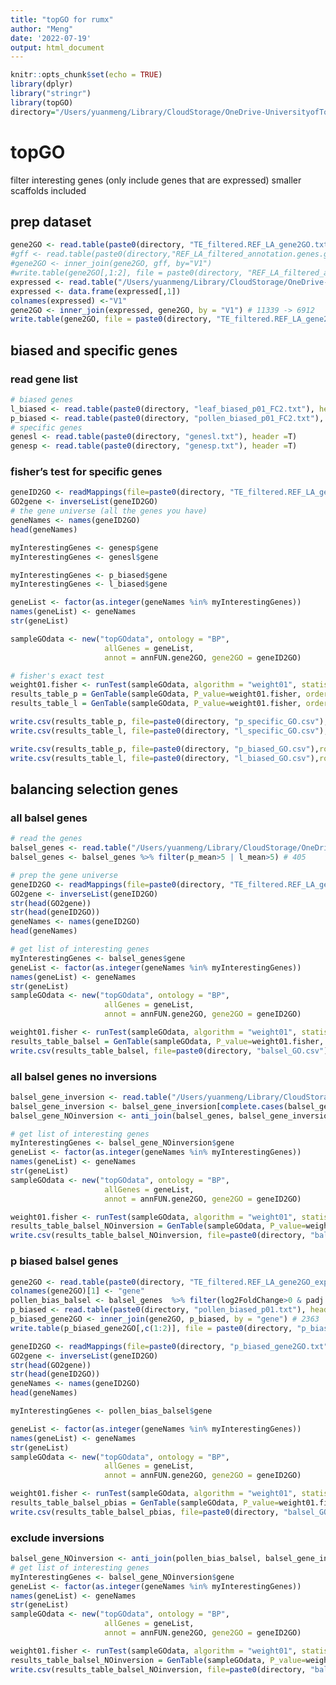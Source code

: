```yaml
---
title: "topGO for rumx"
author: "Meng"
date: '2022-07-19'
output: html_document
---
```



```r
knitr::opts_chunk$set(echo = TRUE)
library(dplyr)
library("stringr")
library(topGO)
directory="/Users/yuanmeng/Library/CloudStorage/OneDrive-UniversityofToronto/Manuscripts/rumex_haploid_sel/deseq2/"
```

# topGO
filter interesting genes (only include genes that are expressed)
smaller scaffolds included

## prep dataset
```r
gene2GO <- read.table(paste0(directory, "TE_filtered.REF_LA_gene2GO.txt"))
#gff <- read.table(paste0(directory,"REF_LA_filtered_annotation.genes.gff"))
#gene2GO <- inner_join(gene2GO, gff, by="V1")
#write.table(gene2GO[,1:2], file = paste0(directory, "REF_LA_filtered_annotation_gene2GO.txt"))
expressed <- read.table("/Users/yuanmeng/Library/CloudStorage/OneDrive-UniversityofToronto/Manuscripts/rumex_haploid_sel/deseq2/REF_LA_filtered_annotation.expressed_genes.gff", header = T)
expressed <- data.frame(expressed[,1])
colnames(expressed) <-"V1"
gene2GO <- inner_join(expressed, gene2GO, by = "V1") # 11339 -> 6912
write.table(gene2GO, file = paste0(directory, "TE_filtered.REF_LA_gene2GO_expressed.txt"), row.names = F, col.names = F, quote = F, sep = "\t")
```


## biased and specific genes
### read gene list
```r
# biased genes 
l_biased <- read.table(paste0(directory, "leaf_biased_p01_FC2.txt"), header =T)
p_biased <- read.table(paste0(directory, "pollen_biased_p01_FC2.txt"), header =T)
# specific genes
genesl <- read.table(paste0(directory, "genesl.txt"), header =T)
genesp <- read.table(paste0(directory, "genesp.txt"), header =T)
```

### fisher's test for specific genes
```r
geneID2GO <- readMappings(file=paste0(directory, "TE_filtered.REF_LA_gene2GO_expressed.txt"))
GO2gene <- inverseList(geneID2GO)
# the gene universe (all the genes you have)
geneNames <- names(geneID2GO)
head(geneNames)

myInterestingGenes <- genesp$gene
myInterestingGenes <- genesl$gene

myInterestingGenes <- p_biased$gene
myInterestingGenes <- l_biased$gene

geneList <- factor(as.integer(geneNames %in% myInterestingGenes))
names(geneList) <- geneNames
str(geneList)

sampleGOdata <- new("topGOdata", ontology = "BP",
                     allGenes = geneList,
                     annot = annFUN.gene2GO, gene2GO = geneID2GO)

# fisher's exact test
weight01.fisher <- runTest(sampleGOdata, algorithm = "weight01", statistic = "fisher")
results_table_p = GenTable(sampleGOdata, P_value=weight01.fisher, orderBy="P_value")
results_table_l = GenTable(sampleGOdata, P_value=weight01.fisher, orderBy="P_value")

write.csv(results_table_p, file=paste0(directory, "p_specific_GO.csv"),row.names = FALSE, quote=FALSE )
write.csv(results_table_l, file=paste0(directory, "l_specific_GO.csv"),row.names = FALSE, quote=FALSE )

write.csv(results_table_p, file=paste0(directory, "p_biased_GO.csv"),row.names = FALSE, quote=FALSE )
write.csv(results_table_l, file=paste0(directory, "l_biased_GO.csv"),row.names = FALSE, quote=FALSE )
```


## balancing selection genes
### all balsel genes
```r
# read the genes
balsel_genes <- read.table("/Users/yuanmeng/Library/CloudStorage/OneDrive-UniversityofToronto/Manuscripts/rumex_haploid_sel/balsel/balsel_genes_expressed.txt", header = T)
balsel_genes <- balsel_genes %>% filter(p_mean>5 | l_mean>5) # 405

# prep the gene universe
geneID2GO <- readMappings(file=paste0(directory, "TE_filtered.REF_LA_gene2GO_expressed.txt"))
GO2gene <- inverseList(geneID2GO)
str(head(GO2gene))
str(head(geneID2GO))
geneNames <- names(geneID2GO)
head(geneNames)

# get list of interesting genes
myInterestingGenes <- balsel_genes$gene
geneList <- factor(as.integer(geneNames %in% myInterestingGenes))
names(geneList) <- geneNames
str(geneList)
sampleGOdata <- new("topGOdata", ontology = "BP",
                     allGenes = geneList,
                     annot = annFUN.gene2GO, gene2GO = geneID2GO)

weight01.fisher <- runTest(sampleGOdata, algorithm = "weight01", statistic = "fisher")
results_table_balsel = GenTable(sampleGOdata, P_value=weight01.fisher, orderBy="P_value")
write.csv(results_table_balsel, file=paste0(directory, "balsel_GO.csv"),row.names = FALSE, quote=FALSE )
```

### all balsel genes no inversions
```r
balsel_gene_inversion <- read.table("/Users/yuanmeng/Library/CloudStorage/OneDrive-UniversityofToronto/Manuscripts/rumex_haploid_sel/balsel/inversion_genes.txt", header = T) # 138
balsel_gene_inversion <- balsel_gene_inversion[complete.cases(balsel_gene_noInversion),] # 128
balsel_gene_NOinversion <- anti_join(balsel_genes, balsel_gene_inversion, by = "gene")

# get list of interesting genes
myInterestingGenes <- balsel_gene_NOinversion$gene
geneList <- factor(as.integer(geneNames %in% myInterestingGenes))
names(geneList) <- geneNames
str(geneList)
sampleGOdata <- new("topGOdata", ontology = "BP",
                     allGenes = geneList,
                     annot = annFUN.gene2GO, gene2GO = geneID2GO)

weight01.fisher <- runTest(sampleGOdata, algorithm = "weight01", statistic = "fisher")
results_table_balsel_NOinversion = GenTable(sampleGOdata, P_value=weight01.fisher, orderBy="P_value")
write.csv(results_table_balsel_NOinversion, file=paste0(directory, "balsel_GO_NOinversion.csv"),row.names = FALSE, quote=FALSE )
```


### p biased balsel genes
```r
gene2GO <- read.table(paste0(directory, "TE_filtered.REF_LA_gene2GO_expressed.txt"))
colnames(gene2GO)[1] <- "gene"
pollen_bias_balsel <- balsel_genes  %>% filter(log2FoldChange>0 & padj < 0.1) # 142
p_biased <- read.table(paste0(directory, "pollen_biased_p01.txt"), header =T) # 6823
p_biased_gene2GO <- inner_join(gene2GO, p_biased, by = "gene") # 2363
write.table(p_biased_gene2GO[,c(1:2)], file = paste0(directory, "p_biased_gene2GO.txt"), row.names = F, col.names = F, quote = F, sep = "\t")

geneID2GO <- readMappings(file=paste0(directory, "p_biased_gene2GO.txt"))
GO2gene <- inverseList(geneID2GO)
str(head(GO2gene))
str(head(geneID2GO))
geneNames <- names(geneID2GO)
head(geneNames)

myInterestingGenes <- pollen_bias_balsel$gene

geneList <- factor(as.integer(geneNames %in% myInterestingGenes))
names(geneList) <- geneNames
str(geneList)
sampleGOdata <- new("topGOdata", ontology = "BP",
                     allGenes = geneList,
                     annot = annFUN.gene2GO, gene2GO = geneID2GO)

weight01.fisher <- runTest(sampleGOdata, algorithm = "weight01", statistic = "fisher")
results_table_balsel_pbias = GenTable(sampleGOdata, P_value=weight01.fisher, orderBy="P_value")
write.csv(results_table_balsel_pbias, file=paste0(directory, "balsel_GO_pbias.csv"),row.names = FALSE, quote=FALSE )

```

### exclude inversions
```r
balsel_gene_NOinversion <- anti_join(pollen_bias_balsel, balsel_gene_inversion, by = "gene") # 90
# get list of interesting genes
myInterestingGenes <- balsel_gene_NOinversion$gene
geneList <- factor(as.integer(geneNames %in% myInterestingGenes))
names(geneList) <- geneNames
str(geneList)
sampleGOdata <- new("topGOdata", ontology = "BP",
                     allGenes = geneList,
                     annot = annFUN.gene2GO, gene2GO = geneID2GO)

weight01.fisher <- runTest(sampleGOdata, algorithm = "weight01", statistic = "fisher")
results_table_balsel_NOinversion = GenTable(sampleGOdata, P_value=weight01.fisher, orderBy="P_value")
write.csv(results_table_balsel_NOinversion, file=paste0(directory, "balsel_GO_pbias_NOinversion.csv"),row.names = FALSE, quote=FALSE )
```



